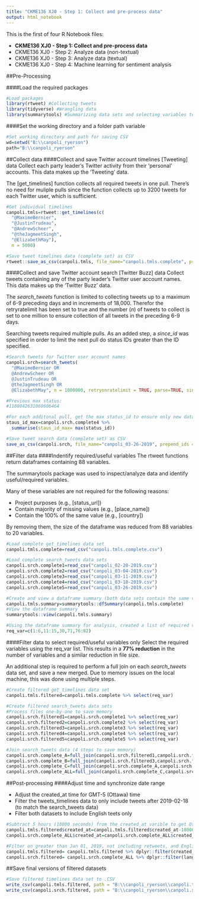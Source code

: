---
title: "CKME136 XJ0 - Step 1: Collect and pre-process data"
output: html_notebook
---

This is the first of four R Notebook files:

* **CKME136 XJ0 - Step 1: Collect and pre-process data**  
* CKME136 XJ0 - Step 2: Analyze data (non-textual)  
* CKME136 XJ0 - Step 3: Analyze data (textual)  
* CKME136 XJ0 - Step 4: Machine learning for sentiment analysis 


##Pre-Processing

####Load the required packages

```{r load_packages}
#Load packages
library(rtweet) #Collecting tweets 
library(tidyverse) #Wrangling data
library(summarytools) #Summarizing data sets and selecting variables to include and exclude
```



####Set the working directory and a folder path variable
```{r wdandpath}
#Set working directory and path for saving CSV
wd=setwd("B:\\canpoli_ryerson")
path="B:\\canpoli_ryerson"

```

##Collect data
####Collect and save Twitter account timelines [Tweeting] data
Collect each party leader's Twitter activity from their 'personal' accounts. This data makes up the 'Tweeting' data.

The [get_timelines] function collects all required tweets in one pull. There's no need for muliple pulls since the function collects up to 3200 tweets for each Twitter user, which is sufficient.

```{r get_timelines}
#Get individual timelines
canpoli.tmls=rtweet::get_timelines(c(
  "@MaximeBernier",
  "@JustinTrudeau", 
  "@AndrewScheer",
  "@theJagmeetSingh",
  "@ElizabethMay"),
  n = 5000)

#Save tweet timelines data (complete set) as CSV
rtweet::save_as_csv(canpoli.tmls, file_name="canpoli.tmls.complete", prepend_ids = TRUE, na = "", fileEncoding = "UTF-8")

```

####Collect and save Twitter account search [Twitter Buzz] data
Collect tweets containing any of the party leader's Twitter user account names. This data makes up the 'Twitter Buzz' data.

The *search_tweets* function is limited to collecting tweets up to a maximum of 6-9 preceding days and in increments of 18,000. Therefor the retryratelimit has been set to true and the number (*n*) of tweets  to collect is set to one million to ensure collection of all tweets in the preceding 6-9 days.

Searching tweets required multiple pulls. As an added step, a *since_id* was specified in order to limit the next pull do status IDs greater than the ID specified. 
 
```{r search_tweets}
#Search tweets for Twitter user account names
canpoli.srch=search_tweets(
  "@MaximeBernier OR
  @AndrewScheer OR
  @JustinTrudeau OR
  @theJagmeetSingh OR
  @ElizabethMay", n = 1000000, retryonratelimit = TRUE, parse=TRUE, since_id=1108042631068606464)

#Previous max status:
#1108042631068606464

#For each additonal pull, get the max status_id to ensure only new data is collected in subsequent pulls
staus_id_max=canpoli.srch.complete4 %>%                
  summarise(staus_id_max= max(status_id)) 

#Save tweet search data (complete set) as CSV
save_as_csv(canpoli.srch, file_name="canpoli_03-26-2019", prepend_ids = TRUE, na = "",fileEncoding = "UTF-8")
```
##Filter data
####Indentify required/useful variables 
The rtweet functions return dataframes containing 88 variables. 

The summarytools package was used to inspect/analyze data and identify useful/required variables. 

Many of these variables are not required for the following reasons:  

* Project purposes (e.g., [status_url])  
* Contain majority of missing values (e.g., [place_name])  
* Contain the 100% of the same value (e.g., [country])  

By removing them, the size of the dataframe was reduced from 88 variables to 20 variables.

```{r summary_tools}
#Load complete get_timelines data set 
canpoli.tmls.complete=read_csv("canpoli.tmls.complete.csv") 

#Load complete search_tweets data sets 
canpoli.srch.complete1=read_csv("canpoli_02-20-2019.csv") 
canpoli.srch.complete2=read_csv("canpoli_03-04-2019.csv") 
canpoli.srch.complete3=read_csv("canpoli_03-11-2019.csv") 
canpoli.srch.complete4=read_csv("canpoli_03-18-2019.csv")
canpoli.srch.complete5=read_csv("canpoli_03-26-2019.csv") 

#Create and view a dataframe summary (both data sets contain the same variables)
canpoli.tmls.summary=summarytools::dfSummary(canpoli.tmls.complete)
#View the dataframe summary
summarytools::view(canpoli.tmls.summary)

#Using the dataframe summary for analysis, created a list of required variables
req_var=c(1:6,11:15,30,71,76:82)

```
####Filter data to select required/useful variables only
Select the required variables using the req_var list. 
This results in a **77% reduction** in the number of variables and a similar reduction in file size.

An additional step is required to perform a full join on each *search_tweets* data set, and save a new merged. Due to memory issues on the local machine, this was done using multiple steps.

```{r}
#Create filtered get_timelines data set 
canpoli.tmls.filtered=canpoli.tmls.complete %>% select(req_var)

#Create filtered search_tweets data sets
#Process files one-by-one to save memory
canpoli.srch.filtered1=canpoli.srch.complete1 %>% select(req_var)
canpoli.srch.filtered2=canpoli.srch.complete2 %>% select(req_var)
canpoli.srch.filtered3=canpoli.srch.complete3 %>% select(req_var)
canpoli.srch.filtered4=canpoli.srch.complete4 %>% select(req_var)
canpoli.srch.filtered5=canpoli.srch.complete5 %>% select(req_var)

#Join search_tweets data (4 steps to save memory)
canpoli.srch.complete_A=full_join(canpoli.srch.filtered1,canpoli.srch.filtered2)
canpoli.srch.complete_B=full_join(canpoli.srch.filtered3,canpoli.srch.filtered4)
canpoli.srch.complete_C=full_join(canpoli.srch.complete_A,canpoli.srch.complete_B)
canpoli.srch.complete_ALL=full_join(canpoli.srch.complete_C,canpoli.srch.filtered5)

```
##Post-processing
####Adjust time and synchronize date range

* Adjust the created_at time for GMT-5 (Ottawa) time    
* Filter the tweets_timelines data to only include tweets after 2019-02-18 (to match the search_tweets data)  
* Filter both datasets to include English teets only  

```{r}
#Subtract 5 hours (18000 seconds) from the created_at varible to get Ottawa time (GMT-5)
canpoli.tmls.filtered$created_at=canpoli.tmls.filtered$created_at-18000
canpoli.srch.complete_ALL$created_at=canpoli.srch.complete_ALL$created_at-18000

#Filter on greater than Jan 01, 2019, not including retweets, and English tweets only
canpoli.tmls.filtered= canpoli.tmls.filtered %>% dplyr::filter(created_at > "2019-02-18", lang=="en")
canpoli.srch.filtered= canpoli.srch.complete_ALL %>% dplyr::filter(lang=="en")
```

##Save final versions of filtered datasets

```{r}
#Save filtered timelines data set to .CSV
write_csv(canpoli.tmls.filtered, path = "B:\\canpoli_ryerson\\canpoli.tmls.filtered.csv")
write_csv(canpoli.srch.filtered, path = "B:\\canpoli_ryerson\\canpoli.srch.filtered.csv")
```
